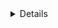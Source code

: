 <Details scopeOnly={true} scope={["cloud"]} title="Teleport Cloud warning">
This guide shows you how to install the `teleport-cluster` Helm chart, which is intended to help you get started with Teleport by deploying the Auth Service and 
Proxy Service in a Kubernetes cluster so you can access that cluster via the Kubernetes Service.

Since the Auth and Proxy Services are fully managed in Teleport Cloud, you should install our `teleport-kube-agent` chart, which is intended for deployments where the Auth Service and Proxy Service run outside your Kubernetes cluster.

You can use the `teleport-kube-agent` chart to enable the Application Service and Database Service in addition to the Kubernetes Service.

For more information, see our [Helm chart reference](../reference.mdx#teleport-kube-agent).
</Details>